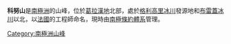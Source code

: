 {{unreferenced|time=2013-10-27T05:40:25+00:00}}
{{Coord|64|9|S|60|35|W|source:GNIS|display=inline,title}}

'''科努山'''是[[南極洲|南極洲]]的山峰，位於[[葛拉漢地|葛拉漢地]]北部，處於[[格利高里冰川|格利高里冰川]]發源地和[[布雷蓋冰川|布雷蓋冰川]]以北，以[[法國|法國]]的工程師命名，現時由[[南極條約體系|南極條約體系]]管理。

{{Antarctica-geo-stub}}
[[Category:南極洲山峰|Category:南極洲山峰]]